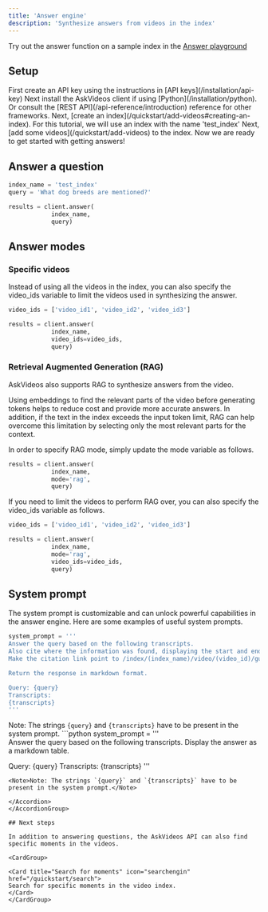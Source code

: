 ```yaml
---
title: 'Answer engine'
description: 'Synthesize answers from videos in the index'
---
```


<Note>Try out the answer function on a sample index in the [Answer playground](https://app.askvideos.com/playground)</Note>

## Setup

<Steps>
  <Step title="Create an API key">
    First create an API key using the instructions in [API keys](/installation/api-key)
  </Step>
  <Step title="Install the client">
    Next install the AskVideos client if using [Python](/installation/python). Or consult the [REST API](/api-reference/introduction) reference for other frameworks.
  </Step>
  <Step title="Create an index">
    Next, [create an index](/quickstart/add-videos#creating-an-index). For this tutorial, we will use an index with the name 'test_index'
  </Step>

  <Step title="Add some videos">
    Next, [add some videos](/quickstart/add-videos) to the index. Now we are ready to get started with getting answers!
  </Step>
</Steps>

## Answer a question
```python
index_name = 'test_index'
query = 'What dog breeds are mentioned?'

results = client.answer(
            index_name,
            query)
```


## Answer modes

### Specific videos
Instead of using all the videos in the index, you can also specify the video_ids variable to limit the videos used in synthesizing the answer.

```python
video_ids = ['video_id1', 'video_id2', 'video_id3']

results = client.answer(
            index_name,
            video_ids=video_ids,
            query)
```

### Retrieval Augmented Generation (RAG)
AskVideos also supports RAG to synthesize answers from the video.

Using embeddings to find the relevant parts of the video before generating tokens helps to reduce cost and provide more accurate answers. In addition, if the text in the index exceeds the input token limit, RAG can help overcome this limitation by selecting only the most relevant parts for the context.

In order to specify RAG mode, simply update the mode variable as follows.

```python
results = client.answer(
            index_name,
            mode='rag',
            query)
```

If you need to limit the videos to perform RAG over, you can also specify the video_ids variable as follows.

```python
video_ids = ['video_id1', 'video_id2', 'video_id3']

results = client.answer(
            index_name,
            mode='rag',
            video_ids=video_ids,
            query)
```



## System prompt
The system prompt is customizable and can unlock powerful capabilities in the answer engine.
Here are some examples of useful system prompts.
<AccordionGroup>
  <Accordion title="Cited answers">
  ```python
  system_prompt = '''  
  Answer the query based on the following transcripts.
  Also cite where the information was found, displaying the start and end timestamps.
  Make the citation link point to /index/(index_name)/video/(video_id)/gui?start_seconds=(start_seconds)&end_seconds=(end_seconds). 
  
  Return the response in markdown format.
  
  Query: {query}
  Transcripts:
  {transcripts}
'''

  ```
  <Note>Note: The strings `{query}` and `{transcripts}` have to be present in the system prompt.</Note>
  </Accordion>
  <Accordion title="Tabular answers">
    ```python
  system_prompt = '''  
  Answer the query based on the following transcripts.
  Display the answer as a markdown table.
  
  Query: {query}
  Transcripts:
  {transcripts}
'''
  ```
  <Note>Note: The strings `{query}` and `{transcripts}` have to be present in the system prompt.</Note>

  </Accordion>
</AccordionGroup>

## Next steps

In addition to answering questions, the AskVideos API can also find specific moments in the videos.

<CardGroup>

<Card title="Search for moments" icon="searchengin" href="/quickstart/search">
  Search for specific moments in the video index.
</Card>
</CardGroup>
